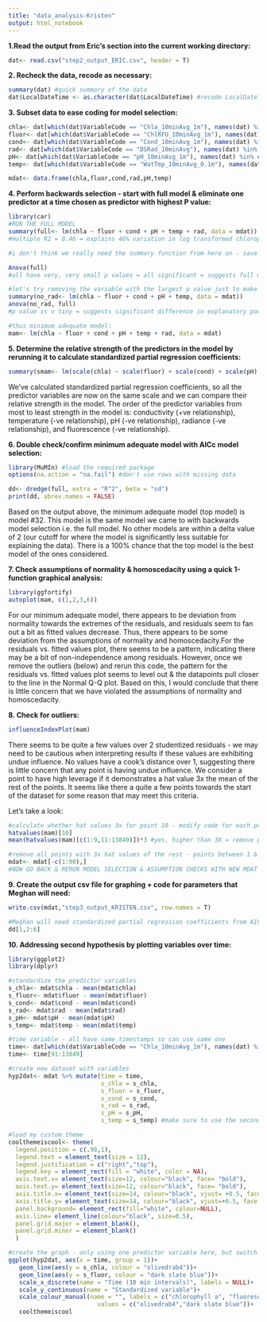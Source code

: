 ```yaml
---
title: "data_analysis-Kristen"
output: html_notebook
---
```


**1.Read the output from Eric's section into the current working directory:**
```r
dat<- read.csv("step2_output_ERIC.csv", header = T)
```


**2. Recheck the data, recode as necessary:**
```r
summary(dat) #quick summary of the data 
dat$LocalDateTime <- as.character(dat$LocalDateTime) #recode LocalDateTime as character variable 
```

**3. Subset data to ease coding for model selection:**
```r
chla<- dat[which(dat$VariableCode == "Chla_10minAvg_1m"), names(dat) %in% c("trans_varb")]
fluor<- dat[which(dat$VariableCode == "ChlRFU_10minAvg_1m"), names(dat) %in% c("trans_varb")]
cond<- dat[which(dat$VariableCode == "Cond_10minAvg_1m"), names(dat) %in% c("trans_varb")]
rad<- dat[which(dat$VariableCode == "DSRad_10minAvg"), names(dat) %in% c("trans_varb")]
pH<- dat[which(dat$VariableCode == "pH_10minAvg_1m"), names(dat) %in% c("trans_varb")]
temp<- dat[which(dat$VariableCode == "WatTmp_10minAvg_0.1m"), names(dat) %in% c("trans_varb")]

mdat<- data.frame(chla,fluor,cond,rad,pH,temp) 
```

**4. Perform backwards selection - start with full model & eliminate one predictor at a time chosen as predictor with highest P value:**
```r
library(car)
#RUN THE FULL MODEL 
summary(full<- lm(chla ~ fluor + cond + pH + temp + rad, data = mdat))
#multiple R2 = 0.46 = explains 46% variation in log transformed chlorophyll a 

#i don't think we really need the summary function from here on - save on code 

Anova(full)
#all have very, very small p values = all significant = suggests full model is the minimum adequate model

#let's try removing the variable with the largest p value just to make sure
summary(no_rad<- lm(chla ~ fluor + cond + pH + temp, data = mdat))
anova(no_rad, full)
#p value is v tiny = suggests significant difference in explanatory power of two models thus leave all variables in model

#thus minimum adequate model:
mam<- lm(chla ~ fluor + cond + pH + temp + rad, data = mdat)
```

**5. Determine the relative strength of the predictors in the model by rerunning it to calculate standardized partial regression coefficients:**
```r
summary(smam<- lm(scale(chla) ~ scale(fluor) + scale(cond) + scale(pH) + scale(temp) + scale(rad), data = mdat))
```
We've calculated standardized partial regression coefficients, so all the predictor variables are now on the same scale and we can compare their relative strength in the model. The order of the predictor variables from most to least strength in the model is: conductivity (+ve relationship), temperature (-ve relationship), pH (-ve relationship), radiance (-ve relationship), and fluorescence (-ve relationship).

**6. Double check/confirm minimum adequate model with AICc model selection:**
```r
library(MuMIn) #load the required package
options(na.action = "na.fail") #don't use rows with missing data

dd<- dredge(full, extra = "R^2", beta = "sd")
print(dd, abrev.names = FALSE)
```
Based on the output above, the minimum adequate model (top model) is model #32. This model is the same model we came to with backwards model selection i.e. the full model. No other models are within a delta value of 2 (our cutoff for where the model is significantly less suitable for explaining the data). There is a 100% chance that the top model is the best model of the ones considered. 

**7. Check assumptions of normality & homoscedacity using a quick 1-function graphical analysis:**
```r
library(ggfortify)
autoplot(mam, c(1,2,3,6))
```
For our minimum adequate model, there appears to be deviation from normality towards the extremes of the residuals, and residuals seem to fan out a bit as fitted values decrease. Thus, there appears to be some deviation from the assumptions of normality and homoscedacity.For the residuals vs. fitted values plot, there seems to be a pattern, indicating there may be a bit of non-independence among residuals. However, once we remove the outliers (below) and rerun this code, the pattern for the residuals vs. fitted values plot seems to level out & the datapoints pull closer to the line in the Normal Q-Q plot. Based on this, I would conclude that there is little concern that we have violated the assumptions of normality and homoscedacity.

**8. Check for outliers:**
```r
influenceIndexPlot(mam)
```
There seems to be quite a few values over 2 studentized residuals - we may need to be cautious when interpreting results if these values are exhibiting undue influence. No values have a cook's distance over 1, suggesting there is little concern that any point is having undue influence. We consider a point to have high leverage if it demonstrates a hat value 3x the mean of the rest of the points. It seems like there a quite a few points towards the start of the dataset for some reason that may meet this criteria. 

Let's take a look:
```r
#calculate whether hat values 3x for point 10 - modify code for each point you check
hatvalues(mam)[10]
mean(hatvalues(mam)[c(1:9,11:13849)])*3 #yes, higher than 3X = remove point 

#remove all points with 3x hat values of the rest - points between 1 & 90 giving odd hat values thus remove
mdat<- mdat[-c(1:90),]
#NOW GO BACK & RERUN MODEL SELECTION & ASSUMPTION CHECKS WITH NEW MDAT
```

**9. Create the output csv file for graphing + code for parameters that Meghan will need:**
```r
write.csv(mdat,"step3_output_KRISTEN.csv", row.names = T)

#Meghan will need standardized partial regression coefficients from AICc models selection:
dd[1,2:6]
```

**10. Addressing second hypothesis by plotting variables over time:**
```r
library(ggplot2)
library(dplyr)

#standardize the predictor variables
s_chla<- mdat$chla - mean(mdat$chla)
s_fluor<- mdat$fluor - mean(mdat$fluor) 
s_cond<- mdat$cond - mean(mdat$cond)
s_rad<- mdat$rad - mean(mdat$rad) 
s_pH<- mdat$pH - mean(mdat$pH) 
s_temp<- mdat$temp - mean(mdat$temp) 

#time variable - all have same timestamps so can use same one
time<- dat[which(dat$VariableCode == "Chla_10minAvg_1m"), names(dat) %in% c("LocalDateTime")]
time<- time[91:13849]

#create new dataset with variables 
hyp2dat<- mdat %>% mutate(time = time,
                          s_chla = s_chla,
                          s_fluor = s_fluor,
                          s_cond = s_cond,
                          s_rad = s_rad,
                          s_pH = s_pH,
                          s_temp = s_temp) #make sure to use the second mdat 

#load my custom theme
coolthemeiscool<- theme(
  legend.position = c(.98,1),
  legend.text = element_text(size = 12),
  legend.justification = c("right","top"),
  legend.key = element_rect(fill = "white", color = NA),
  axis.text.x= element_text(size=12, colour="black", face= "bold"),
  axis.text.y= element_text(size=12, colour="black", face= "bold"),
  axis.title.x= element_text(size=14, colour="black", vjust= +0.5, face = "bold"),
  axis.title.y= element_text(size=14, colour="black", vjust=+0.5, face = "bold"),
  panel.background= element_rect(fill="white", colour=NULL),
  axis.line= element_line(colour="black", size=0.5),
  panel.grid.major = element_blank(),
  panel.grid.minor = element_blank()
  )

#create the graph - only using one predictor variable here, but switch out to look through each
ggplot(hyp2dat, aes(x = time, group = 1))+
   geom_line(aes(y = s_chla, colour = "olivedrab4"))+
   geom_line(aes(y = s_fluor, colour = "dark slate blue"))+
   scale_x_discrete(name = "Time (10 min intervals)", labels = NULL)+
   scale_y_continuous(name = "Standardized variable")+
   scale_colour_manual(name = "", labels = c("chlorophyll a", "fluorescence"), 
                         values = c("olivedrab4","dark slate blue"))+
   coolthemeiscool
```


  